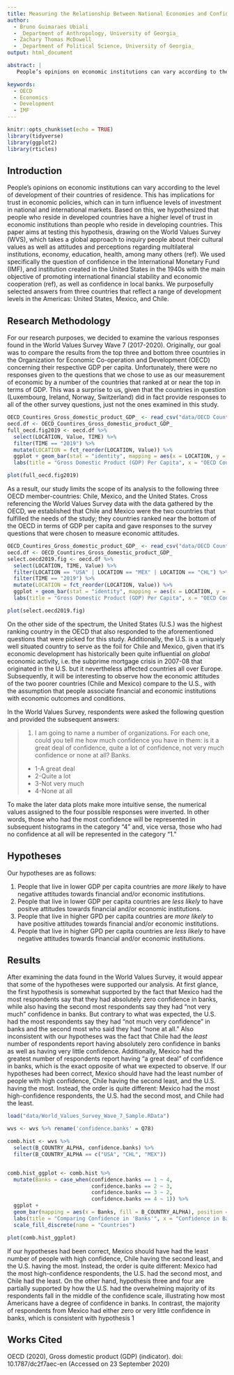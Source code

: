 ```yaml
---
title: Measuring the Relationship Between National Economies and Confidence in Economic Institutions
author:
  - Bruno Guimaraes Ubiali
  - _Department of Anthropology, University of Georgia_
  - Zachary Thomas McDowell
  - _Department of Political Science, University of Georgia_
output: html_document

abstract: |
   People’s opinions on economic institutions can vary according to the level of development of their countries of residence, which has implications for levels of investment in national and international markets. This paper aims at testing the hypothesis that people who reside in developed countries have a higher level of trust in economic institutions than people who reside in developing countries. We draw on secondary data from the World Values Survey (WVS) for the United States, Mexico, and Chile. For data analyses, we used the software R for producing graphs and statistical inferences. The results do not confirm our hypothesis; there is no homogeneous patter of response according to the level of economic development of the country. The results indicate that people in Mexico have higher confidence in banks than US and Chile inhabitants.

keywords:
  - OECD
  - Economics
  - Development
  - IMF
---   
```

```r
knitr::opts_chunk$set(echo = TRUE)
library(tidyverse)
library(ggplot2)
library(rticles)
```

## Introduction

People’s opinions on economic institutions can vary according to the level of development of their countries of residence. This has implications for trust in economic policies, which can in turn influence levels of investment in national and international markets. Based on this, we hypothesized that people who reside in developed countries have a higher level of trust in economic institutions than people who reside in developing countries. This paper aims at testing this hypothesis, drawing on the World Values Survey (WVS), which takes a global approach to inquiry people about their cultural values as well as attitudes and perceptions regarding multilateral institutions, economy, education, health, among many others (ref). We used specifically the question of confidence in the International Monetary Fund (IMF), and institution created in the United States in the 1940s with the main objective of promoting international financial stability and economic cooperation (ref), as well as confidence in local banks. We purposefully selected answers from three countries that reflect a range of development levels in the Americas: United States, Mexico, and Chile.

## Research Methodology

For our research purposes, we decided to examine the various responses found in the World Values Survey Wave 7 (2017-2020). Originally, our goal was to compare the results from the top three and bottom three countries in the Organization for Economic Co-operation and Development (OECD) concerning their respective GDP per capita. Unfortunately, there were no responses given to the questions that we chose to use as our measurement of economic by a number of the countries that ranked at or near the top in terms of GDP. This was a surprise to us, given that the countries in question (Luxembourg, Ireland, Norway, Switzerland) did in fact provide responses to all of the other survey questions, just not the ones examined in this study.  

```r
OECD_Countires_Gross_domestic_product_GDP_ <- read_csv("data/OECD Countires Gross domestic product (GDP).csv")
oecd.df <- OECD_Countires_Gross_domestic_product_GDP_
full_oecd.fig2019 <- oecd.df %>% 
  select(LOCATION, Value, TIME) %>%
  filter(TIME == "2019") %>%
  mutate(LOCATION = fct_reorder(LOCATION, Value)) %>%
  ggplot + geom_bar(stat = "identity", mapping = aes(x = LOCATION, y = Value)) + ylim(0,120000) +
  labs(title = "Gross Domestic Product (GDP) Per Capita", x = "OECD Countries", y = "USD (Thousands)") + theme_gray() 
```

```r
plot(full_oecd.fig2019)
```


As a result, our study limits the scope of its analysis to the following three OECD member-countries: Chile, Mexico, and the United States. Cross referencing the World Values Survey data with the data gathered by the OECD, we established that Chile and Mexico were the two countries that fulfilled the needs of the study; they countries ranked near the bottom of the OECD in terms of GDP per capita and gave responses to the survey questions that were chosen to measure economic attitudes.


```r
OECD_Countires_Gross_domestic_product_GDP_ <- read_csv("data/OECD Countires Gross domestic product (GDP).csv")
oecd.df <- OECD_Countires_Gross_domestic_product_GDP_
select.oecd2019.fig <- oecd.df %>%
  select(LOCATION, TIME, Value) %>%
  filter(LOCATION == "USA" | LOCATION == "MEX" | LOCATION == "CHL") %>%
  filter(TIME == "2019") %>%
  mutate(LOCATION = fct_reorder(LOCATION, Value)) %>%
  ggplot + geom_bar(stat = "identity", mapping = aes(x = LOCATION, y = Value)) + ylim(0,120000) +
  labs(title = "Gross Domestic Product (GDP) Per Capita", x = "OECD Countries", y = "USD (Thousands)") + theme_gray()
```

```r
plot(select.oecd2019.fig)
```

On the other side of the spectrum, the United States (U.S.) was the highest ranking country in the OECD that also responded to the aforementioned questions that were picked for this study. Additionally, the U.S. is a uniquely well situated country to serve as the foil for Chile and Mexico, given that it's economic development has historically been quite influential on *global* economic activity, i.e. the subprime mortgage crisis in 2007-08 that originated in the U.S. but it nevertheless affected countries all over Europe. Subsequently, it will be interesting to observe how the economic attitudes of the two poorer countries (Chile and Mexico) compare to the U.S., with the assumption that people associate financial and economic institutions with economic outcomes and conditions. 

In the World Values Survey, respondents were asked the following question and provided the subsequent answers:

> 1. I am going to name a number of organizations. For each one, could you tell me how much confidence you have in them: is it a great deal of confidence, quite a lot of confidence, not very much confidence or none at all? Banks.
+ 1-A great deal
+ 2-Quite a lot
+ 3-Not very much
+ 4-None at all

To make the later data plots make more intuitive sense, the numerical values assigned to the four possible responses were inverted. In other words, those who had the most confidence will be represented in subsequent histograms in the category "4" and, vice versa, those who had no confidence at all will be represented in the category "1."

## Hypotheses

Our hypotheses are as follows:

1) People that live in lower GDP per capita countries are *more likely* to have negative attitudes towards financial and/or economic institutions.
2) People that live in lower GDP per capita countries are *less likely* to have positve attitudes towards financial and/or economic institutions.
3) People that live in higher GPD per capita countries are *more likely* to have positive attitudes towards financial and/or economic institutions.
4) People that live in higher GPD per capita countries are *less likely* to have negative attitudes towards financial and/or economic institutions.

## Results

After examining the data found in the World Values Survey, it would appear that some of the hypotheses were supported our analysis. At first glance, the first hypothesis is somewhat supported by the fact that Mexico had the most respondents say that they had absolutely zero confidence in banks, while also having the second most respondents say they had "not very much" confidence in banks. But contrary to what was expected, the U.S. had the most respondents say they had "not much very confidence" in banks and the second most who said they had "none at all." Also inconsistent with our hypotheses was the fact that Chile had the *least* number of respondents report having absolutely zero confidence in banks as well as having very little confidence. Additionally, Mexico had the greatest number of respondents report having "a great deal" of confidence in banks, which is the exact opposite of what we expected to observe. If our hypotheses had been correct, Mexico should have had the least number of people with high confidence, Chile having the second least, and the U.S. having the most. Instead, the order is quite different: Mexico had the most high-confidence respondents, the U.S. had the second most, and Chile had the least. 




```r
load("data/World_Values_Survey_Wave_7_Sample.RData")

wvs <- wvs %>% rename('confidence.banks' = Q78)

comb.hist <- wvs %>%
  select(B_COUNTRY_ALPHA, confidence.banks) %>%
  filter(B_COUNTRY_ALPHA == c("USA", "CHL", "MEX"))


comb.hist_ggplot <- comb.hist %>%
  mutate(Banks = case_when(confidence.banks == 1 ~ 4, 
                           confidence.banks == 2 ~ 3,
                           confidence.banks == 3 ~ 2,
                           confidence.banks == 4 ~ 1)) %>%
  ggplot +
  geom_bar(mapping = aes(x = Banks, fill = B_COUNTRY_ALPHA), position = 'dodge')+
  labs(title = "Comparing Confidence in 'Banks'", x = "Confidence in Banks", y = "Frequency") +
  scale_fill_discrete(name = "Countries")
```


```r
plot(comb.hist_ggplot)
```

If our hypotheses had been correct, Mexico should have had the least number of people with high confidence, Chile having the second least, and the U.S. having the most. Instead, the order is quite different: Mexico had the most high-confidence respondents, the U.S. had the second most, and Chile had the least. On the other hand, hypothesis three and four are partially supported by how the U.S. had the overwhelming majority of its respondents fall in the middle of the confidence scale, illustrating how most Americans have a degree of confidence in banks. In contrast, the majority of respondents from Mexico had either zero or very little confidence in banks, which is consistent with hypothesis 1



## Works Cited
OECD (2020), Gross domestic product (GDP) (indicator). doi: 10.1787/dc2f7aec-en (Accessed on 23 September 2020)









